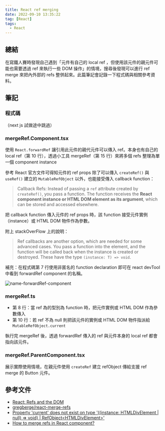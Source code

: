 ```yaml
---
title: React ref merging
date: 2022-09-10 13:35:22
tag: [React]
tags:
  - React
---
```


## 總結

在寫鐵人賽時發現自己遇到「元件有自己的 local ref ，但使用該元件的親元件可能也需要透過 ref 來執行一些 DOM 操作」的情境，搜尋後發現可以進行 ref merge 來把內外部的 refs 整併起來。此篇筆記會記錄一下程式碼與相關參考資料。

## 筆記

### 程式碼

（next js 試做途中跳過）

### mergeRef.Component.tsx

使用 `React.forwardRef` 讓引用此元件的親代元件可以傳入 ref。本身也有自己的 local ref（第 10 行），透過小工具 mergeRef（第 15 行）來將多個 refs 整理為單一個 component instance

參考 React 官方文件可得知元件的 ref props 除了可以傳入 `createRef()` 與 `useRef()` 建立的 `MutableRefObject` 以外，也能接受傳入 callback function：

> Callback Refs: Instead of passing a `ref` attribute created by `createRef()`, you pass a function. The function receives the **React component instance or HTML DOM element as its argument**, which can be stored and accessed elsewhere.

把 callback function 傳入元件的 ref props 時，該 function 接受元件實例（instance）或 HTML DOM 物件作為參數。

附上 stackOverFlow 上的說明：

> Ref callbacks are another option, which are needed for some advanced cases. You pass a function into the element, and the function will be called back when the instance is created or destroyed. These have the type `(instance: T) => void`.

補充：在程式碼第 7 行使用非匿名的 function declaration 即可在 react devTool 中看到 forwardRef component 的名稱。

![name-forwardRef-component](/2022/react-merge-ref/name-forwardRef-component.png)

### mergeRef.ts

- 第 8 行：當 ref 為的型別為 function 時，把元件實例或 HTML DOM 作為參數傳入
- 第 10 行：若 ref 不為 null 則把該元件的實例或 HTML DOM 物件指派給 `MutableRefObject.current`

執行完 mergeRef 後，透過 forwardRef 傳入的 ref 與元件本身的 local ref 都會指向該元件。

### mergeRef.ParentComponent.tsx

展示實際使用情境，在親元件使用 `createRef` 建立 refObject 傳給支援 ref merge 的 Button 元件。

## 參考文件

- [React: Refs and the DOM](https://reactjs.org/docs/refs-and-the-dom.html)
- [gregberge/react-merge-refs](https://github.com/gregberge/react-merge-refs#react-merge-refs)
- [Property 'current' does not exist on type '((instance: HTMLDivElement | null) => void) | RefObject\<HTMLDivElement\>'](https://stackoverflow.com/questions/65876809/property-current-does-not-exist-on-type-instance-htmldivelement-null)
- [How to merge refs in React component?](https://mayursinhsarvaiya.medium.com/how-to-merge-refs-in-react-component-d5e4623b6924)
